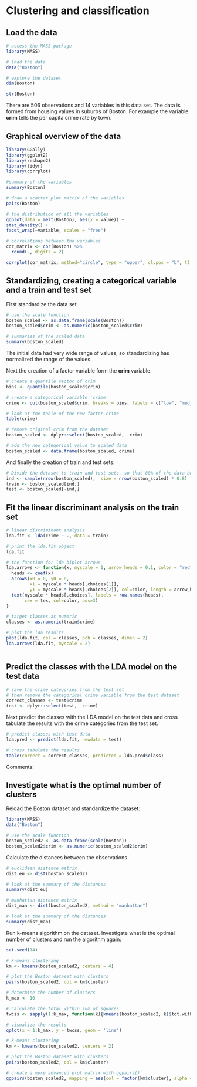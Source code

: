 
# Clustering and classification


## Load the data


```r
# access the MASS package
library(MASS)

# load the data
data("Boston")

# explore the dataset
dim(Boston)

str(Boston)


```


There are 506 observations and 14 variables in this data set. The data is formed from housing values in suburbs of Boston. For example the variable **crim** tells the per capita crime rate by town. 


## Graphical overview of the data



```r
library(GGally)
library(ggplot2)
library(reshape2)
library(tidyr)
library(corrplot)

#summary of the variables
summary(Boston)

# draw a scatter plot matrix of the variables
pairs(Boston)

# the distribution of all the variables
ggplot(data = melt(Boston), aes(x = value)) + 
stat_density() + 
facet_wrap(~variable, scales = "free")

# correlations between the variables
cor_matrix <- cor(Boston) %>% 
  round(., digits = 2)

corrplot(cor_matrix, method="circle", type = "upper", cl.pos = "b", tl.pos = "d", tl.cex = 0.6)


```





## Standardizing, creating a categorical variable and a train and test set


First standardize the data set


```r
# use the scale function
boston_scaled <- as.data.frame(scale(Boston))
boston_scaled$crim <- as.numeric(boston_scaled$crim)

# summaries of the scaled data
summary(boston_scaled)

```


The initial data had very wide range of values, so standardizing has normalized the range of the values.


Next the creation of a factor variable form the **crim** variable:


```r
# create a quantile vector of crim
bins <- quantile(boston_scaled$crim)

# create a categorical variable 'crime'
crime <- cut(boston_scaled$crim, breaks = bins, labels = c("low", "med_low", "med_high", "high") ,include.lowest = TRUE)

# look at the table of the new factor crime
table(crime)

# remove original crim from the dataset
boston_scaled <- dplyr::select(boston_scaled, -crim)

# add the new categorical value to scaled data
boston_scaled <- data.frame(boston_scaled, crime)


```


And finally the creation of train and test sets:


```r
# Divide the dataset to train and test sets, so that 80% of the data belongs to the train set
ind <- sample(nrow(boston_scaled),  size = nrow(boston_scaled) * 0.8)
train <- boston_scaled[ind,]
test <- boston_scaled[-ind,]

```



## Fit the linear discriminant analysis on the train set


```r
# linear discriminant analysis
lda.fit <- lda(crime ~ ., data = train)

# print the lda.fit object
lda.fit


```



```r
# the function for lda biplot arrows
lda.arrows <- function(x, myscale = 1, arrow_heads = 0.1, color = "red", tex = 0.75, choices = c(1,2)){
  heads <- coef(x)
  arrows(x0 = 0, y0 = 0, 
         x1 = myscale * heads[,choices[1]], 
         y1 = myscale * heads[,choices[2]], col=color, length = arrow_heads)
  text(myscale * heads[,choices], labels = row.names(heads), 
       cex = tex, col=color, pos=3)
}

# target classes as numeric
classes <- as.numeric(train$crime)

# plot the lda results
plot(lda.fit, col = classes, pch = classes, dimen = 2)
lda.arrows(lda.fit, myscale = 2)



```


## Predict the classes with the LDA model on the test data


```r
# save the crime categories from the test set
# then remove the categorical crime variable from the test dataset
correct_classes <- test$crime
test <- dplyr::select(test, -crime)

```


Next predict the classes with the LDA model on the test data and cross tabulate the results with the crime categories from the test set.


```r

# predict classes with test data
lda.pred <- predict(lda.fit, newdata = test)

# cross tabulate the results
table(correct = correct_classes, predicted = lda.pred$class)

```


Comments:


##  Investigate what is the optimal number of clusters


Reload the Boston dataset and standardize the dataset:


```r
library(MASS)
data("Boston")

# use the scale function
boston_scaled2 <- as.data.frame(scale(Boston))
boston_scaled2$crim <- as.numeric(boston_scaled2$crim)


```



Calculate the distances between the observations


```r
# euclidean distance matrix
dist_eu <- dist(boston_scaled2)

# look at the summary of the distances
summary(dist_eu)

# manhattan distance matrix
dist_man <- dist(boston_scaled2, method = "manhattan")

# look at the summary of the distances
summary(dist_man)


```


Run k-means algorithm on the dataset. Investigate what is the optimal number of clusters and run the algorithm again:


```r

set.seed(14)

# k-means clustering
km <- kmeans(boston_scaled2, centers = 4)

# plot the Boston dataset with clusters
pairs(boston_scaled2, col = km$cluster)

# determine the number of clusters
k_max <- 10

# calculate the total within sum of squares
twcss <- sapply(1:k_max, function(k){kmeans(boston_scaled2, k)$tot.withinss})

# visualize the results
qplot(x = 1:k_max, y = twcss, geom = 'line')

# k-means clustering
km <- kmeans(boston_scaled2, centers = 2)

# plot the Boston dataset with clusters
pairs(boston_scaled2, col = km$cluster)

# create a more advanced plot matrix with ggpairs()
ggpairs(boston_scaled2, mapping = aes(col = factor(km$cluster), alpha = 0.3), lower = list(combo = wrap("facethist", bins = 20)))


```






